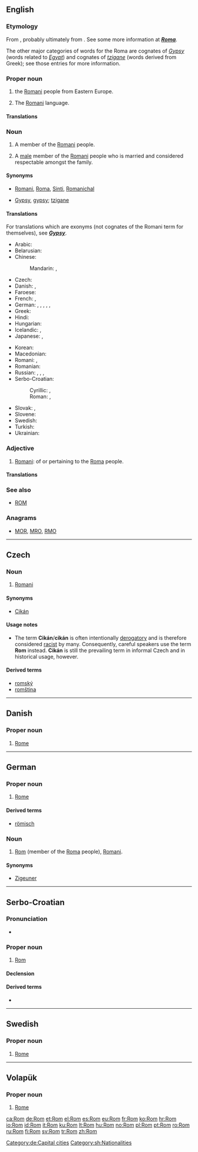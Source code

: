 {{also|rom|ROM|Rom.|rơm|Róm|room}}
==English==

===Etymology===
From {{etyl|rom}} {{term|rom||man|lang=rom}}, probably ultimately from {{etyl|sa}} {{term|tr=doma|डोम||member of a low caste of travelling musicians and dancers|lang=sa}}. See some more information at '''''[[Roma]]'''''.

The other major categories of words for the Roma are cognates of ''[[Gypsy]]'' (words related to ''[[Egypt]]'') and cognates of ''[[tzigane]]'' (words derived from Greek); see those entries for more information.

===Proper noun===
{{en-proper noun}}

# {{non-gloss definition|The ethnic designation used by}} the [[Romani]] people from Eastern Europe.
# {{context|rare}} The [[Romani]] language.

====Translations====
{{trans-see|language|Romani}}

===Noun===
{{en-noun|pl2=Roma}}

# A member of the [[Romani]] people.
# {{context|chiefly}} A [[male]] member of the [[Romani]] people who is married and considered respectable amongst the family.

====Synonyms====
* {{qualifier|self-designations}} [[Romani]], [[Roma]], [[Sinti]], [[Romanichal]]
* {{qualifier|sometimes offensive}} [[Gypsy]], [[gypsy]]; [[tzigane]]

====Translations====
; For translations which are exonyms (not cognates of the Romani term for themselves), see '''''[[Gypsy#Translations|Gypsy]]'''''.
{{trans-top|a member of the Romani people}}<!-- try to only add translations which are Rom self-designations - other words, such as pejoratives, should go in the entry [[Gypsy]] -->
* Arabic: {{t-|ar|روماني|m|tr=rumāniyy}}
* Belarusian: {{t-|be|ром|m|tr=rom|sc=Cyrl}}
* Chinese:
*: Mandarin: {{t|cmn|羅姆人|sc=Hani}}, {{t|cmn|罗姆人|tr=Luómǔrén|sc=Hani}}
* Czech: {{t-|cs|Rom|m}}
* Danish: {{t-|da|roma|c}}, {{t-|da|romani|c}}
* Faroese: {{t-|fo|romi|m}}
* French: {{t+|fr|Rom|m}}, {{t-|fr|Rrom|m}}
* German: {{t+|de|Rom|m}}, {{t-|de|Romni|f}}, {{t+|de|Roma|p}}, {{t-|de|Sinto|m}}, {{t-|de|Sinti|f}}, {{t-|de|Sinti|m-p}}
* Greek: {{t-|el|Ρομ|m|tr=Rom}}
* Hindi: {{t-|hi|रोमा|tr=romā|sc=Deva}}
* Hungarian: {{t+|hu|roma}}
* Icelandic: {{t-|is|Rómafólk|p}}, {{t-|is|Rómanir|p}}
* Japanese: {{t-|ja|ロム|tr=Romu|sc=Jpan}}, {{t-|ja|ロマ|tr=Roma}}
{{trans-mid}}
* Korean: {{t-|ko|롬|tr=Rom|sc=Hang}}
* Macedonian: {{t-|mk|Ром|m|tr=Rom|sc=Cyrl}}
* Romani: {{tø|rom|rom}}, {{tø|rom|rrom}}
* Romanian: {{t-|ro|rom|m}}
* Russian: {{t-|ru|рома|m|f|tr=róma}} {{indeclinable}}, {{t-|ru|ромал|m|tr=romál}}, {{t-|ru|ромалка|f|tr=romálka}}, {{qualifier|uncommon}} {{t+|ru|ром|m|tr=rom|sc=Cyrl}}
* Serbo-Croatian:
*: Cyrillic: {{t-|sh|Ром|m}}, {{t-|sh|Ромкиња|f}}
*: Roman: {{t-|sh|Rom|m}}, {{t-|sh|Romkinja|f}}
* Slovak: {{t-|sk|Róm|m}}, {{t-|sk|Rómka|f}}
* Slovene: {{t-|sl|Rom|m}}
* Swedish: {{t+|sv|rom}}
* Turkish: {{t+|tr|Roman}}
* Ukrainian: {{t-|uk|ром|m|tr=rom|sc=Cyrl}}
{{trans-bottom}}

===Adjective===
{{en-adj|-}}

# {{context|rare}} [[Romani]]: of or pertaining to the [[Roma]] people.

====Translations====
{{trans-see|Romani}}

===See also===
* [[ROM]]

===Anagrams===
* [[MOR#English|MOR]], [[MRO#English|MRO]], [[RMO#English|RMO]]

----

==Czech==

===Noun===
{{cs-noun|g=m}}

# {{sense|person}} [[Romani]]

====Synonyms====
* [[Cikán]]

====Usage notes====
* The term '''Cikán'''/'''cikán''' is often intentionally [[derogatory]] and is therefore considered [[racist]] by many. Consequently, careful speakers use the term '''Rom''' instead. '''Cikán''' is still the prevailing term in informal Czech and in historical usage, however.

====Derived terms====
* [[romský]]
* [[romština]]

----

==Danish==

===Proper noun===
{{head|da|proper noun}}

# [[Rome]]

----

==German==

===Proper noun===
{{de-proper noun|n}}

# [[Rome]]

====Derived terms====
* [[römisch]]

===Noun===
{{de-proper noun|m}}

# [[#English|Rom]] (member of the [[Roma]] people), [[Romani]].

====Synonyms====
* {{qualifier|sometimes offensive}} [[Zigeuner]]

[[Category:de:Capital cities]]

----

==Serbo-Croatian==

===Pronunciation===
* {{IPA|/rôːm/|lang=sh}}

===Proper noun===
{{sh-proper noun|g=m|head=Rȏm|r|Ром|Ро̑м}}

# [[#English|Rom]] {{qualifier|male Romani person}}

====Declension====
{{sh-decl-noun
|Rom|Romi
|Roma|Roma
|Romu|Romima
|Roma|Rome
|Rome|Romi
|Romu|Romima
|Romom|Romima
}}

====Derived terms====
* {{l|sh|Romkinja|Rȍmkinja}}

[[Category:sh:Nationalities]]

----

==Swedish==

===Proper noun===
{{head|sv|proper noun|g=n}}

# [[Rome]] {{qualifier|city and ancient empire}}

----

==Volapük==

===Proper noun===
{{head|vo|proper noun}}

# [[Rome]]

[[ca:Rom]]
[[de:Rom]]
[[et:Rom]]
[[el:Rom]]
[[es:Rom]]
[[eu:Rom]]
[[fr:Rom]]
[[ko:Rom]]
[[hr:Rom]]
[[io:Rom]]
[[id:Rom]]
[[it:Rom]]
[[ku:Rom]]
[[lt:Rom]]
[[hu:Rom]]
[[no:Rom]]
[[pl:Rom]]
[[pt:Rom]]
[[ro:Rom]]
[[ru:Rom]]
[[fi:Rom]]
[[sv:Rom]]
[[tr:Rom]]
[[zh:Rom]]